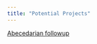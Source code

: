 ```yaml
---
title: "Potential Projects"
---
```




[Abecedarian followup](https://www.icpsr.umich.edu/web/DSDR/studies/32262/datadocumentation)
